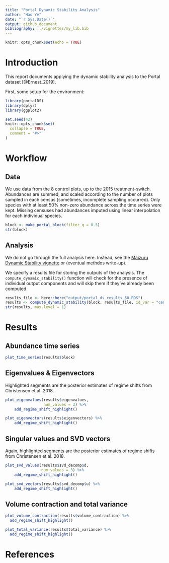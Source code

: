 ```yaml
---
title: "Portal Dynamic Stability Analysis"
author: "Hao Ye"
date: "`r Sys.Date()`"
output: github_document
bibliography: ../vignettes/my_lib.bib
---
```


```r
knitr::opts_chunk$set(echo = TRUE)
```

# Introduction

This report documents applying the dynamic stability analysis to the Portal dataset [@Ernest_2019].

First, some setup for the environment:

```r
library(portalDS)
library(dplyr)
library(ggplot2)

set.seed(42)
knitr::opts_chunk$set(
  collapse = TRUE,
  comment = "#>"
)
```

# Workflow

## Data

We use data from the 8 control plots, up to the 2015 treatment-switch. Abundances are summed, and scaled according to the number of plots sampled in each census (sometimes, incomplete sampling occurred). Only species with at least 50% non-zero abundance across the time series were kept. Missing censuses had abundances imputed using linear interpolation for each individual species.

```r
block <- make_portal_block(filter_q = 0.5)
str(block)
```

## Analysis

We do not go through the full analysis here. Instead, see the [Maizuru Dynamic Stability vignette](https://ha0ye.github.io/portalDS/articles/maizuru-dynamic-stability.html) or (eventual methdos write-up).

We specify a results file for storing the outputs of the analysis. The `compute_dynamic_stability()` function will check for the presence of individual output components and will skip them if they've already been computed.

```r
results_file <- here::here("output/portal_ds_results_50.RDS")
results <- compute_dynamic_stability(block, results_file, id_var = "censusdate")
str(results, max.level = 1)
```

# Results

## Abundance time series

```r
plot_time_series(results$block)
```

## Eigenvalues & Eigenvectors

Highlighted segments are the posterior estimates of regime shifts from Christensen et al. 2018.

```r
plot_eigenvalues(results$eigenvalues, 
                 num_values = 3) %>% 
    add_regime_shift_highlight()
```

```r
plot_eigenvectors(results$eigenvectors) %>% 
    add_regime_shift_highlight()
```

## Singular values and SVD vectors

Again, highlighted segments are the posterior estimates of regime shifts from Christensen et al. 2018.

```r
plot_svd_values(results$svd_decomp$d, 
                num_values = 3) %>% 
    add_regime_shift_highlight()
```

```r
plot_svd_vectors(results$svd_decomp$u) %>% 
    add_regime_shift_highlight()
```

## Volume contraction and total variance

```r
plot_volume_contraction(results$volume_contraction) %>%
  add_regime_shift_highlight()
```

```r
plot_total_variance(results$total_variance) %>%
  add_regime_shift_highlight()
```

# References
